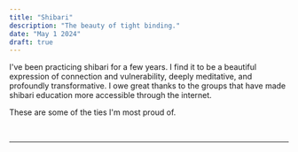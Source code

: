 ```yaml
---
title: "Shibari"
description: "The beauty of tight binding."
date: "May 1 2024"
draft: true
---
```


I've been practicing shibari for a few years. I find it to be a beautiful expression of connection and vulnerability, deeply meditative, and profoundly transformative. I owe great thanks to the groups that have made shibari education more accessible through the internet.

These are some of the ties I'm most proud of.

<br/>
<hr/>
<br/>

